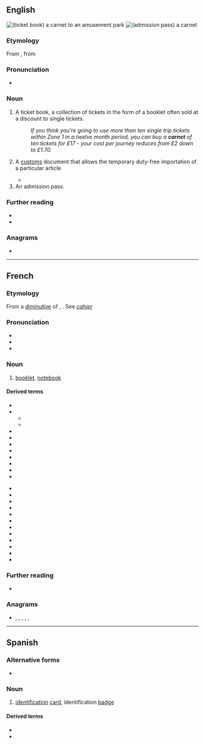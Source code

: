 ==English==
[[File:DisneyTicketBook wbelf.jpg|thumb|(ticket book) a '''carnet''' to an amusement park]]
[[File:Expo 2005 of Satsuki and Mei’s House of Admission Pass.jpg|thumb|(admission pass) a '''carnet''']]

===Etymology===
From {{etyl|fr|en}} {{m|fr|carnet||notebook}}, from {{etyl|frm|en}} {{m|frm|quernet||group of four sheets}}

===Pronunciation===
* {{a|UK}} {{IPA|/ˈkɑː(ɹ).neɪ/|lang=en}}

===Noun===
{{en-noun}}

# A ticket book, a collection of tickets in the form of a booklet often sold at a discount to single tickets.
#: ''If you think you're going to use more than ten single trip tickets within Zone 1 in a twelve month period, you can buy a '''carnet''' of ten tickets for £17 - your cost per journey reduces from £2 down to £1.70.''
# {{lb|en|legal}} A [[customs]] document that allows the temporary duty-free importation of a particular article
#* {{quote-book|2003|Jim Hudgens et al.|The Rough Guide to West Africa|url=http://books.google.com/books?id=2icviOKxDNIC|isbn=1843531186|page=20
|passage=If you plan to sell your car, of course, a '''carnet''' is the last thing you need: if the vehicle isn't correctly stamped in and out of each country you'll lose your deposit.}}
# An admission pass.

===Further reading===
* {{pedia}}
* {{comcatlite|Carnet (pass permit)}}

===Anagrams===
* {{anagrams|en|Canter|Cretan|canter|centra|creant|nectar|recant|tanrec|trance}}

----

==French==

===Etymology===
From a [[Appendix:Glossary#diminutive|diminutive]] of {{etyl|fro|fr}} {{m|fro|quaern}}, {{m|fro|quaer}}. See ''[[cahier]]''

===Pronunciation===
* {{fr-IPA}}
* {{audio|Fr-carnet.ogg|Audio|lang=fr}}
* {{homophones|lang=fr|carnets}}

===Noun===
{{fr-noun|m}}

# [[booklet]], [[notebook]]

====Derived terms====
{{rel-top|Terms derived from the noun ''carnet''}}
* {{l|fr|carnet à souches}}
* {{l|fr|carnet d'adresses}}
** {{l|fr|un carnet d'adresses bien rempli}}
** {{l|fr|un carnet d'adresses bien fourni}}
* {{l|fr|carnet d’agent de change}}
* {{l|fr|carnet de bal}}
* {{l|fr|carnet de bord}}
* {{l|fr|carnet de chèques}}
* {{l|fr|carnet de commandes}}
* {{l|fr|carnet de correspondance}}
* {{l|fr|carnet de courtier}}
* {{l|fr|carnet d’échéance}}
{{rel-mid}}
* {{l|fr|carnet de mariage}}
* {{l|fr|carnet d’un négociant}}
* {{l|fr|carnet de notes}}
* {{l|fr|carnet de quittances de loyer}}
* {{l|fr|carnet de rendez-vous}}
* {{l|fr|carnet de route}}
* {{l|fr|carnet de santé}}
* {{l|fr|carnet de timbres}}
* {{l|fr|carnet de vol}}
* {{l|fr|carnet de vaccination}}
* {{l|fr|carnet mondain}}
* {{l|fr|Carnet Web}}
{{rel-bottom}}

===Further reading===
* {{R:TLFi}}

===Anagrams===
* {{l|fr|centra}}, {{l|fr|cernât}}, {{l|fr|créant}}, {{l|fr|encrât}}, {{l|fr|tancer}}, {{l|fr|trance}}

----

==Spanish==

===Alternative forms===
* {{l|es|carné}}

===Noun===
{{es-noun|m|carnets}}

# [[identification]] [[card]], identification [[badge]]

====Derived terms====
* {{l|es|carnet de identidad}}
* {{l|es|carnet de conducir}}
